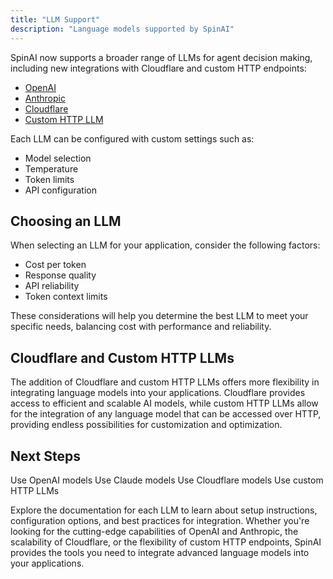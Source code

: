 ```yaml
---
title: "LLM Support"
description: "Language models supported by SpinAI"
---
```


SpinAI now supports a broader range of LLMs for agent decision making, including new integrations with Cloudflare and custom HTTP endpoints:

- [OpenAI](/llms/openai)
- [Anthropic](/llms/anthropic)
- [Cloudflare](/llms/cloudflare)
- [Custom HTTP LLM](/llms/http-llm)

Each LLM can be configured with custom settings such as:

- Model selection
- Temperature
- Token limits
- API configuration

## Choosing an LLM

When selecting an LLM for your application, consider the following factors:

- Cost per token
- Response quality
- API reliability
- Token context limits

These considerations will help you determine the best LLM to meet your specific needs, balancing cost with performance and reliability.

## Cloudflare and Custom HTTP LLMs

The addition of Cloudflare and custom HTTP LLMs offers more flexibility in integrating language models into your applications. Cloudflare provides access to efficient and scalable AI models, while custom HTTP LLMs allow for the integration of any language model that can be accessed over HTTP, providing endless possibilities for customization and optimization.

## Next Steps

<CardGroup>
  <Card title="OpenAI Setup" icon="openai" href="/llms/openai">
    Use OpenAI models
  </Card>
  <Card title="Anthropic Setup" icon="brain" href="/llms/anthropic">
    Use Claude models
  </Card>
  <Card title="Cloudflare Setup" icon="cloud" href="/llms/cloudflare">
    Use Cloudflare models
  </Card>
  <Card title="Custom HTTP LLM Setup" icon="custom" href="/llms/http-llm">
    Use custom HTTP LLMs
  </Card>
</CardGroup>

Explore the documentation for each LLM to learn about setup instructions, configuration options, and best practices for integration. Whether you're looking for the cutting-edge capabilities of OpenAI and Anthropic, the scalability of Cloudflare, or the flexibility of custom HTTP endpoints, SpinAI provides the tools you need to integrate advanced language models into your applications.
